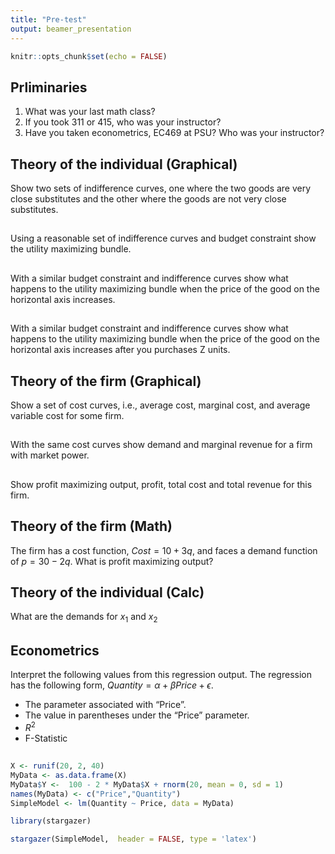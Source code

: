 ```yaml
---
title: "Pre-test"
output: beamer_presentation
---
```


```r
knitr::opts_chunk$set(echo = FALSE)
```

## Prliminaries

1.  What was your last math class?
1.  If you took 311 or 415, who was your instructor?
1.  Have you taken econometrics, EC469 at PSU?  Who was your instructor?

## Theory of the individual (Graphical)

Show two sets of indifference curves, one where the two goods are very close substitutes and the other where the goods are not very close substitutes.

##

Using a reasonable set of indifference curves and budget constraint show the utility maximizing bundle.

## 

With a similar budget constraint and indifference curves show what happens to the utility maximizing bundle when the price of the good on the horizontal axis increases.

## 

With a similar budget constraint and indifference curves show what happens to the utility maximizing bundle when the price of the good on the horizontal axis increases after you purchases Z units. 

##  Theory of the firm (Graphical)

Show a set of cost curves, i.e., average cost, marginal cost, and average variable cost for some firm.


## 

With the same cost curves show demand and marginal revenue for a firm with market power.

## 

Show profit maximizing output, profit, total cost and total revenue for this firm.

## Theory of the firm (Math)

The firm has a cost function, $Cost = 10 + 3 q$, and faces a demand function of $p = 30 - 2 q$.  What is profit maximizing output?


## Theory of the individual (Calc)

What are the demands for $x_1$ and $x_2$

\begin{equation*}
\begin{aligned}
& \underset{x_1, x_2}{\max}
& & 2 ln(x_1)+ ln(x_2) \\
& \text{s.t.}
& & x_1 + p x_2  \leq I
\end{aligned}
\end{equation*}

## Econometrics


Interpret the following values from this regression output.  The regression has the following form, $Quantity = \alpha + \beta Price + \epsilon$.

+ The parameter associated with "Price".
+ The value in parentheses under  the "Price" parameter.
+ $R^2$
+ F-Statistic

##

```r

X <- runif(20, 2, 40)
MyData <- as.data.frame(X)
MyData$Y <-  100 - 2 * MyData$X + rnorm(20, mean = 0, sd = 1)
names(MyData) <- c("Price","Quantity")
SimpleModel <- lm(Quantity ~ Price, data = MyData)
```

```r
library(stargazer)

stargazer(SimpleModel,  header = FALSE, type = 'latex')

```



